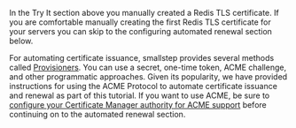 In the Try It section above you manually created a Redis TLS certificate.
If you are comfortable manually creating the first Redis TLS certificate for your servers you can skip to the configuring automated renewal section below.

For automating certificate issuance, smallstep provides several methods called [Provisioners](https://smallstep.com/docs/platform/provisioners).
You can use a secret, one-time token, ACME challenge, and other programmatic approaches.
Given its popularity,
we have provided instructions for using the ACME Protocol to automate certificate issuance and renewal
as part of this tutorial.
If you want to use ACME,
be sure to [configure your Certificate Manager authority for ACME support](https://smallstep.com/docs/certificate-manager/acme)
before continuing on to the automated renewal section.